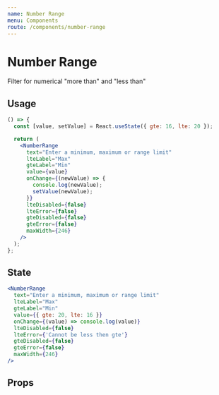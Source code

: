 ```yaml
---
name: Number Range
menu: Components
route: /components/number-range
---
```



# Number Range

Filter for numerical "more than" and "less than"

## Usage

```jsx react-live
() => {
  const [value, setValue] = React.useState({ gte: 16, lte: 20 });

  return (
    <NumberRange
      text="Enter a minimum, maximum or range limit"
      lteLabel="Max"
      gteLabel="Min"
      value={value}
      onChange={(newValue) => {
        console.log(newValue);
        setValue(newValue);
      }}
      lteDisabled={false}
      lteError={false}
      gteDisabled={false}
      gteError={false}
      maxWidth={246}
    />
  );
};
```

## State

```jsx react-live
<NumberRange
  text="Enter a minimum, maximum or range limit"
  lteLabel="Max"
  gteLabel="Min"
  value={{ gte: 20, lte: 16 }}
  onChange={(value) => console.log(value)}
  lteDisabled={false}
  lteError={'Cannot be less then gte'}
  gteDisabled={false}
  gteError={false}
  maxWidth={246}
/>
```

## Props

<PropsTable of={NumberRange} />
